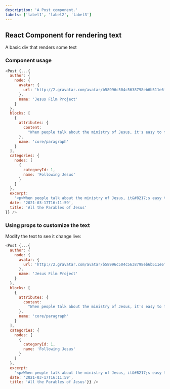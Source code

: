 ```yaml
---
description: 'A Post component.'
labels: ['label1', 'label2', 'label3']
---
```



## React Component for rendering text

A basic div that renders some text

### Component usage
```js
<Post {...{
  author: {
    node: {
      avatar: {
        url: 'http://2.gravatar.com/avatar/b58996c504c5638798eb6b511e6f49af?s=96&d=mm&r=g'
      },
      name: 'Jesus Film Project'
    }
  },
  blocks: [
    {
      attributes: {
        content:
          "When people talk about the ministry of Jesus, it's easy to focus on his miracles. Jesus performed some amazing feats that the world had never seen (and hasn’t seen since). But one of the most exciting things about His ministry was His teaching style."
      },
      name: 'core/paragraph'
    }
  ],
  categories: {
    nodes: [
      {
        categoryId: 1,
        name: 'Following Jesus'
      }
    ]
  },
  excerpt:
    '<p>When people talk about the ministry of Jesus, it&#8217;s easy to focus on his miracles. Jesus performed some amazing feats that the world had never seen (and hasn’t seen since). But one of the most exciting things about His ministry was His teaching style. Jesus taught using parables—simple stories intended to impart a spiritual lesson.&hellip; <a class="more-link" href="http://54.204.85.23/2021/03/17/all-the-parables-of-jesus/">Continue reading <span class="screen-reader-text">All the Parables of Jesus</span></a></p>\n',
  date: '2021-03-17T16:11:59',
  title: 'All the Parables of Jesus'
}} />
```

### Using props to customize the text

Modify the text to see it change live:
```js live
<Post {...{
  author: {
    node: {
      avatar: {
        url: 'http://2.gravatar.com/avatar/b58996c504c5638798eb6b511e6f49af?s=96&d=mm&r=g'
      },
      name: 'Jesus Film Project'
    }
  },
  blocks: [
    {
      attributes: {
        content:
          "When people talk about the ministry of Jesus, it's easy to focus on his miracles. Jesus performed some amazing feats that the world had never seen (and hasn’t seen since). But one of the most exciting things about His ministry was His teaching style."
      },
      name: 'core/paragraph'
    }
  ],
  categories: {
    nodes: [
      {
        categoryId: 1,
        name: 'Following Jesus'
      }
    ]
  },
  excerpt:
    '<p>When people talk about the ministry of Jesus, it&#8217;s easy to focus on his miracles. Jesus performed some amazing feats that the world had never seen (and hasn’t seen since). But one of the most exciting things about His ministry was His teaching style. Jesus taught using parables—simple stories intended to impart a spiritual lesson.&hellip; <a class="more-link" href="http://54.204.85.23/2021/03/17/all-the-parables-of-jesus/">Continue reading <span class="screen-reader-text">All the Parables of Jesus</span></a></p>\n',
  date: '2021-03-17T16:11:59',
  title: 'All the Parables of Jesus'}} />
```
